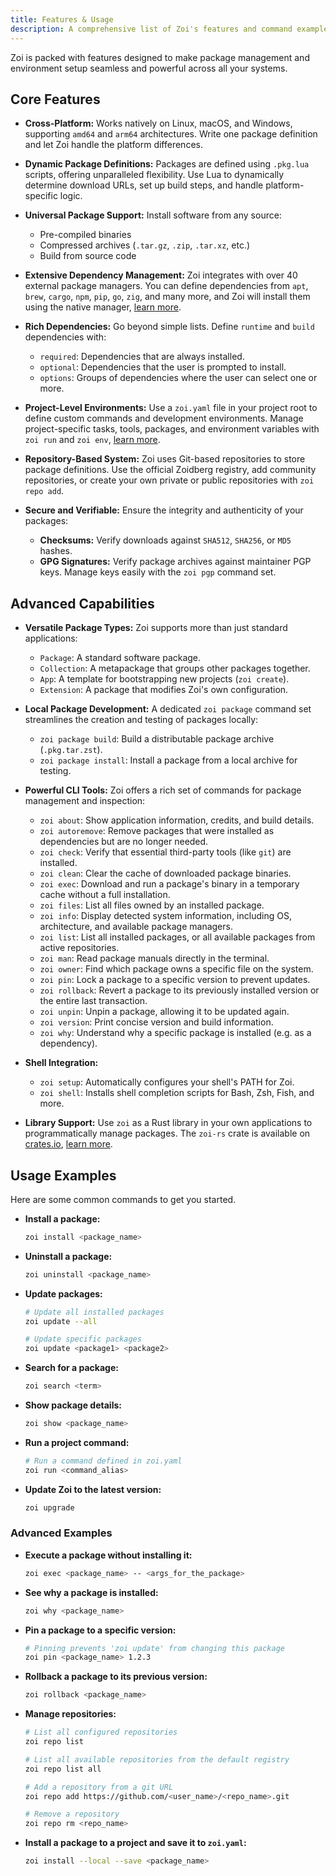 ```yaml
---
title: Features & Usage
description: A comprehensive list of Zoi's features and command examples.
---
```


Zoi is packed with features designed to make package management and environment setup seamless and powerful across all your systems.

## Core Features

- **Cross-Platform:** Works natively on Linux, macOS, and Windows, supporting `amd64` and `arm64` architectures. Write one package definition and let Zoi handle the platform differences.

- **Dynamic Package Definitions:** Packages are defined using `.pkg.lua` scripts, offering unparalleled flexibility. Use Lua to dynamically determine download URLs, set up build steps, and handle platform-specific logic.

- **Universal Package Support:** Install software from any source:
  - Pre-compiled binaries
  - Compressed archives (`.tar.gz`, `.zip`, `.tar.xz`, etc.)
  - Build from source code

- **Extensive Dependency Management:** Zoi integrates with over 40 external package managers. You can define dependencies from `apt`, `brew`, `cargo`, `npm`, `pip`, `go`, `zig`, and many more, and Zoi will install them using the native manager, [learn more](/docs/zds/zoi/dependencies).

- **Rich Dependencies:** Go beyond simple lists. Define `runtime` and `build` dependencies with:
  - `required`: Dependencies that are always installed.
  - `optional`: Dependencies that the user is prompted to install.
  - `options`: Groups of dependencies where the user can select one or more.

- **Project-Level Environments:** Use a `zoi.yaml` file in your project root to define custom commands and development environments. Manage project-specific tasks, tools, packages, and environment variables with `zoi run` and `zoi env`, [learn more](/docs/zds/zoi/project-config).

- **Repository-Based System:** Zoi uses Git-based repositories to store package definitions. Use the official Zoidberg registry, add community repositories, or create your own private or public repositories with `zoi repo add`.

- **Secure and Verifiable:** Ensure the integrity and authenticity of your packages:
  - **Checksums:** Verify downloads against `SHA512`, `SHA256`, or `MD5` hashes.
  - **GPG Signatures:** Verify package archives against maintainer PGP keys. Manage keys easily with the `zoi pgp` command set.

## Advanced Capabilities

- **Versatile Package Types:** Zoi supports more than just standard applications:
  - `Package`: A standard software package.
  - `Collection`: A metapackage that groups other packages together.
  - `App`: A template for bootstrapping new projects (`zoi create`).
  - `Extension`: A package that modifies Zoi's own configuration.

- **Local Package Development:** A dedicated `zoi package` command set streamlines the creation and testing of packages locally:
  - `zoi package build`: Build a distributable package archive (`.pkg.tar.zst`).
  - `zoi package install`: Install a package from a local archive for testing.

- **Powerful CLI Tools:** Zoi offers a rich set of commands for package management and inspection:
  - `zoi about`: Show application information, credits, and build details.
  - `zoi autoremove`: Remove packages that were installed as dependencies but are no longer needed.
  - `zoi check`: Verify that essential third-party tools (like `git`) are installed.
  - `zoi clean`: Clear the cache of downloaded package binaries.
  - `zoi exec`: Download and run a package's binary in a temporary cache without a full installation.
  - `zoi files`: List all files owned by an installed package.
  - `zoi info`: Display detected system information, including OS, architecture, and available package managers.
  - `zoi list`: List all installed packages, or all available packages from active repositories.
  - `zoi man`: Read package manuals directly in the terminal.
  - `zoi owner`: Find which package owns a specific file on the system.
  - `zoi pin`: Lock a package to a specific version to prevent updates.
  - `zoi rollback`: Revert a package to its previously installed version or the entire last transaction.
  - `zoi unpin`: Unpin a package, allowing it to be updated again.
  - `zoi version`: Print concise version and build information.
  - `zoi why`: Understand why a specific package is installed (e.g. as a dependency).

- **Shell Integration:**
  - `zoi setup`: Automatically configures your shell's PATH for Zoi.
  - `zoi shell`: Installs shell completion scripts for Bash, Zsh, Fish, and more.

- **Library Support:** Use `zoi` as a Rust library in your own applications to programmatically manage packages. The `zoi-rs` crate is available on [crates.io](https://crates.io/crates/zoi-rs), [learn more](/docs/zds/zoi/lib).

## Usage Examples

Here are some common commands to get you started.

- **Install a package:**

  ```sh
  zoi install <package_name>
  ```

- **Uninstall a package:**

  ```sh
  zoi uninstall <package_name>
  ```

- **Update packages:**

  ```sh
  # Update all installed packages
  zoi update --all

  # Update specific packages
  zoi update <package1> <package2>
  ```

- **Search for a package:**

  ```sh
  zoi search <term>
  ```

- **Show package details:**

  ```sh
  zoi show <package_name>
  ```

- **Run a project command:**

  ```sh
  # Run a command defined in zoi.yaml
  zoi run <command_alias>
  ```

- **Update Zoi to the latest version:**

  ```sh
  zoi upgrade
  ```

### Advanced Examples

- **Execute a package without installing it:**

  ```sh
  zoi exec <package_name> -- <args_for_the_package>
  ```

- **See why a package is installed:**

  ```sh
  zoi why <package_name>
  ```

- **Pin a package to a specific version:**

  ```sh
  # Pinning prevents 'zoi update' from changing this package
  zoi pin <package_name> 1.2.3
  ```

- **Rollback a package to its previous version:**

  ```sh
  zoi rollback <package_name>
  ```

- **Manage repositories:**

  ```sh
  # List all configured repositories
  zoi repo list

  # List all available repositories from the default registry
  zoi repo list all

  # Add a repository from a git URL
  zoi repo add https://github.com/<user_name>/<repo_name>.git

  # Remove a repository
  zoi repo rm <repo_name>
  ```

- **Install a package to a project and save it to `zoi.yaml`:**

  ```sh
  zoi install --local --save <package_name>
  ```
